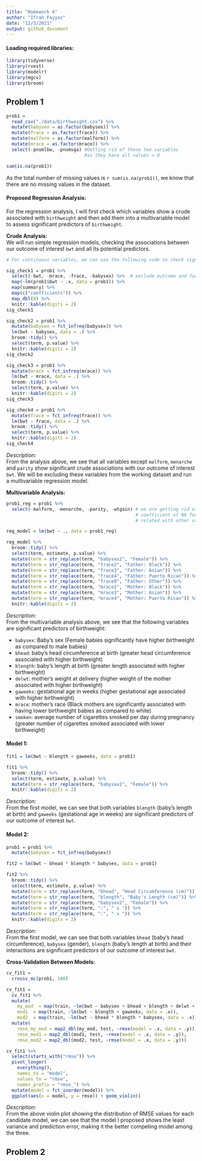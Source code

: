 ```yaml
---
title: "Homework 6"
author: "Ifrah Fayyaz"
date: "12/3/2021"
output: github_document
---
```


#### Loading required libraries:

```r
library(tidyverse)
library(rvest)
library(modelr)
library(mgcv)
library(broom)
```

## Problem 1

```r
prob1 = 
  read_csv("./data/birthweight.csv") %>%
  mutate(babysex = as.factor(babysex)) %>%
  mutate(frace = as.factor(frace)) %>%
  mutate(malform = as.factor(malform)) %>%
  mutate(mrace = as.factor(mrace)) %>%
  select(-pnumlbw, -pnumsga) #Getting rid of these two variables 
                             #as they have all values = 0

sum(is.na(prob1))
```

As the total number of missing values is ``r sum(is.na(prob1))``, we know that there are no missing values in the dataset.

#### Proposed Regression Analysis:

For the regression analysis, I will first check which variables show a crude associated with `birthweight` and then add them into a multivariable model to assess significant predictors of `birthweight`.

**Crude Analysis:**
<br>
We will run simple regression models, checking the associations between our outcome of interest `bwt` and all its potential predictors.

```r
# For continuous variables, we can use the following code to check significant predictors:

sig_check1 = prob1 %>%
  select(-bwt, -mrace, -frace, -babysex) %>%  # exclude outcome and factor variables
  map(~lm(prob1$bwt ~ .x, data = prob1)) %>% 
  map(summary) %>% 
  map(c("coefficients")) %>% 
  map_dbl(8) %>%
  knitr::kable(digits = 2)
sig_check1

sig_check2 = prob1 %>%
  mutate(babysex = fct_infreq(babysex)) %>%
  lm(bwt ~ babysex, data = .) %>%
  broom::tidy() %>%
  select(term, p.value) %>%
  knitr::kable(digits = 2)
sig_check2

sig_check3 = prob1 %>%
  mutate(mrace = fct_infreq(mrace)) %>%
  lm(bwt ~ mrace, data = .) %>%
  broom::tidy() %>%
  select(term, p.value) %>%
  knitr::kable(digits = 2)
sig_check3

sig_check4 = prob1 %>%
  mutate(frace = fct_infreq(frace)) %>%
  lm(bwt ~ frace, data = .) %>%
  broom::tidy() %>%
  select(term, p.value) %>%
  knitr::kable(digits = 2)
sig_check4

```
*Description:*
<br>
From the analysis above, we see that all variables except `malform`, `menarche` and `parity` show significant crude associations with our outcome of interest `bwt`. We will be excluding these variables from the working dataset and run a multivariable regression model.

**Multivariable Analysis:**

```r
prob1_reg = prob1 %>%
  select(-malform, -menarche, -parity, -wtgain) # we are getting rid of "wtgain" because we are getting a 
                                                # coefficient of NA for it - meaning it is linearly  
                                                # related with other variables in the model

reg_model = lm(bwt ~ ., data = prob1_reg) 

reg_model %>%
  broom::tidy() %>%
  select(term, estimate, p.value) %>%
  mutate(term = str_replace(term, "babysex2", "Female")) %>%
  mutate(term = str_replace(term, "frace2", "Father: Black")) %>%
  mutate(term = str_replace(term, "frace3", "Father: Asian")) %>%
  mutate(term = str_replace(term, "frace4", "Father: Puerto Rican")) %>%
  mutate(term = str_replace(term, "frace8", "Father: Other")) %>%
  mutate(term = str_replace(term, "mrace2", "Mother: Black")) %>%
  mutate(term = str_replace(term, "mrace3", "Mother: Asian")) %>%
  mutate(term = str_replace(term, "mrace4", "Mother: Puerto Rican")) %>%
  knitr::kable(digits = 2) 


```
*Description:*
<br>
From the multivariable analysis above, we see that the following variables are significant predictors of birthweight: 

- `babysex`: Baby's sex (Female babies significantly have higher birthweight as compared to male babies) <br>
- `bhead`: baby’s head circumference at birth (greater head circumference associated with higher birthweight) <br>
- `blength`: baby’s length at birth (greater length associated with higher birthweight) <br>
- `delwt`: mother’s weight at delivery (higher weight of the mother associated with higher birthweight) <br>
- `gaweeks`: gestational age in weeks (higher gestational age associated with higher birthweight) <br>
- `mrace`: mother’s race (Black mothers are significantly associated with having lower birthweight babies as compared to white) <br>
- `smoken`: average number of cigarettes smoked per day during pregnancy (greater number of cigarettes smoked associated with lower birthweight)


#### Model 1:

```r
fit1 = lm(bwt ~ blength + gaweeks, data = prob1)

fit1 %>%
  broom::tidy() %>%
  select(term, estimate, p.value) %>%
  mutate(term = str_replace(term, "babysex2", "Female")) %>%
  knitr::kable(digits = 2) 
```

*Description:*
<br>
From the first model, we can see that both variables `blength` (baby’s length at birth) and `gaweeks` (gestational age in weeks) are significant predictors of our outcome of interest `bwt`.


#### Model 2:

```r
prob1 = prob1 %>%
  mutate(babysex = fct_infreq(babysex))

fit2 = lm(bwt ~ bhead * blength * babysex, data = prob1)

fit2 %>%
  broom::tidy() %>%
  select(term, estimate, p.value) %>%
  mutate(term = str_replace(term, "bhead", "Head Circumference (cm)")) %>%
  mutate(term = str_replace(term, "blength", "Baby's Length (cm)")) %>%
  mutate(term = str_replace(term, "babysex2", "Female")) %>%
  mutate(term = str_replace(term, ":", " x ")) %>%
  mutate(term = str_replace(term, ":", " x ")) %>%
  knitr::kable(digits = 2)
```

*Description:*
<br>
From the first model, we can see that both variables `bhead` (baby’s head circumference), `babysex` (gender), `blength` (baby’s length at birth) and their interactions  are significant predictors of our outcome of interest `bwt`.


**Cross-Validation Between Models:**

```r
cv_fit1 = 
  crossv_mc(prob1, 100)

cv_fit1 = 
  cv_fit1 %>% 
  mutate(
    my_mod  = map(train, ~lm(bwt ~ babysex + bhead + blength + delwt + gaweeks + mrace + smoken, data = .x)),
    mod1  = map(train, ~lm(bwt ~ blength + gaweeks, data = .x)),
    mod2  = map(train, ~lm(bwt ~ bhead * blength * babysex, data = .x))) %>% 
  mutate(
    rmse_my_mod = map2_dbl(my_mod, test, ~rmse(model = .x, data = .y)),
    rmse_mod1 = map2_dbl(mod1, test, ~rmse(model = .x, data = .y)),
    rmse_mod2 = map2_dbl(mod2, test, ~rmse(model = .x, data = .y)))

cv_fit1 %>% 
  select(starts_with("rmse")) %>% 
  pivot_longer(
    everything(),
    names_to = "model", 
    values_to = "rmse",
    names_prefix = "rmse_") %>% 
  mutate(model = fct_inorder(model)) %>% 
  ggplot(aes(x = model, y = rmse)) + geom_violin()
```

*Description:*
<br>
From the above violin plot showing the distribution of RMSE values for each candidate model, we can see that the model I proposed shows the least variance and prediction error, making it the better competing model among the three.


## Problem 2

```r

```



```r

```



```r

```